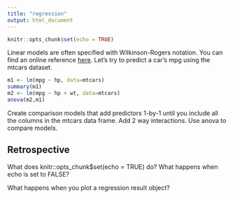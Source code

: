 ```yaml
---
title: "regression"
output: html_document
---
```


```r
knitr::opts_chunk$set(echo = TRUE)
```

Linear models are often specified with Wilkinson-Rogers
notation. You can find an online reference  [here](http://jerous.org/att/2016/05/11/wilkinson-rogers/wilkinson2formula.html). Let's try to predict a car's mpg using the mtcars dataset.

```r
m1 <- lm(mpg ~ hp, data=mtcars)
summary(m1)
m2 <- lm(mpg ~ hp + wt, data=mtcars)
anova(m2,m1)
```

Create comparison models that add predictors 1-by-1 until
you include all the columns in the mtcars data frame.
Add 2 way interactions. Use anova to compare models.

## Retrospective

What does knitr::opts_chunk$set(echo = TRUE) do? What happens
when echo is set to FALSE?

What happens when you plot a regression result object?

